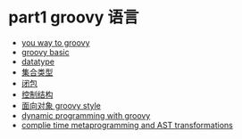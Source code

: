 = part1 groovy 语言 =

* [[part1/your_way_to_groovy|you way to groovy]]
* [[part1/groovy_basic|groovy basic]]
* [[part1/datatype|datatype]]
* [[part1/collection|集合类型]]
* [[part1/closure|闭包]]
* [[part1/control_structure|控制结构]]
* [[part1/object_orientation|面向对象 groovy style]]
* [[part1/dynamic_programming_with_groovy|dynamic programming with groovy]]
* [[part1/complie_time_metaprogramming_and_AST_transformations|complie time metaprogramming and AST transformations]]

